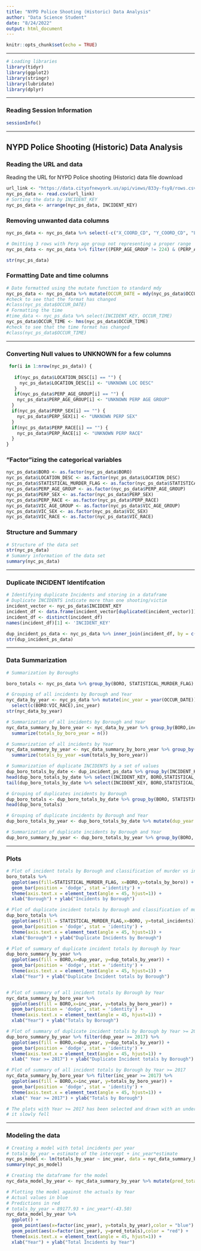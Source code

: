 ```yaml
---
title: "NYPD Police Shooting (Historic) Data Analysis"
author: "Data Science Student"
date: "8/24/2022"
output: html_document
---
```


```r
knitr::opts_chunk$set(echo = TRUE)
```
****
```r
# Loading libraries
library(tidyr)
library(ggplot2)
library(stringr)
library(lubridate)
library(dplyr)
```
****
### Reading Session Information
```r
sessionInfo()
```
****
## **NYPD Police Shooting (Historic) Data Analysis**
### Reading the URL and data
Reading the URL for NYPD Police shooting (Historic) data file download
```r
url_link <- "https://data.cityofnewyork.us/api/views/833y-fsy8/rows.csv?accessType=DOWNLOAD"
nyc_ps_data <- read.csv(url_link)
# Sorting the data by INCIDENT_KEY
nyc_ps_data <- arrange(nyc_ps_data, INCIDENT_KEY)
```
### Removing unwanted data columns
```r
nyc_ps_data <- nyc_ps_data %>% select(-c("X_COORD_CD", "Y_COORD_CD", "Latitude", "Longitude", "Lon_Lat"))

# Omitting 3 rows with Perp age group not representing a proper range
nyc_ps_data <- nyc_ps_data %>% filter((PERP_AGE_GROUP != 224) & (PERP_AGE_GROUP != 940) & (PERP_AGE_GROUP != 1020))

str(nyc_ps_data)
```
### Formatting Date and time columns
```r
# Date formatted using the mutate function to standard mdy
nyc_ps_data <- nyc_ps_data %>% mutate(OCCUR_DATE = mdy(nyc_ps_data$OCCUR_DATE))
#check to see that the format has changed
#class(nyc_ps_data$OCCUR_DATE)
# Formatting the time
#time_data <- nyc_ps_data %>% select(INCIDENT_KEY, OCCUR_TIME)
nyc_ps_data$OCCUR_TIME <- hms(nyc_ps_data$OCCUR_TIME)
#check to see that the time format has changed
#class(nyc_ps_data$OCCUR_TIME)
```

****
### Converting Null values to UNKNOWN for a few columns
```r
 for(i in 1:nrow(nyc_ps_data)) {
   
   if(nyc_ps_data$LOCATION_DESC[i] == "") {
     nyc_ps_data$LOCATION_DESC[i] <- "UNKNOWN LOC DESC"
   }
   if(nyc_ps_data$PERP_AGE_GROUP[i] == "") {
    nyc_ps_data$PERP_AGE_GROUP[i] <- "UNKNOWN PERP AGE GROUP"
  }
  if(nyc_ps_data$PERP_SEX[i] == "") {
    nyc_ps_data$PERP_SEX[i] <- "UNKNOWN PERP SEX"
  }
  if(nyc_ps_data$PERP_RACE[i] == "") {
    nyc_ps_data$PERP_RACE[i] <- "UNKNOWN PERP RACE"
  }
}
```
### "Factor"izing the categorical variables
```r
nyc_ps_data$BORO <- as.factor(nyc_ps_data$BORO)
nyc_ps_data$LOCATION_DESC <- as.factor(nyc_ps_data$LOCATION_DESC)
nyc_ps_data$STATISTICAL_MURDER_FLAG <- as.factor(nyc_ps_data$STATISTICAL_MURDER_FLAG)
nyc_ps_data$PERP_AGE_GROUP <- as.factor(nyc_ps_data$PERP_AGE_GROUP)
nyc_ps_data$PERP_SEX <- as.factor(nyc_ps_data$PERP_SEX)
nyc_ps_data$PERP_RACE <- as.factor(nyc_ps_data$PERP_RACE)
nyc_ps_data$VIC_AGE_GROUP <- as.factor(nyc_ps_data$VIC_AGE_GROUP)
nyc_ps_data$VIC_SEX <- as.factor(nyc_ps_data$VIC_SEX)
nyc_ps_data$VIC_RACE <- as.factor(nyc_ps_data$VIC_RACE)
```
### Structure and Summary
```r
# Structure of the data set
str(nyc_ps_data)
# Sumamry information of the data set
summary(nyc_ps_data)
```
****
### Duplicate INCIDENT Identifcation
``` r
# Identifying duplicate Incidents and storing in a dataframe
# Duplicate INCIDENTS indicate more than one shooting/victim
incident_vector <- nyc_ps_data$INCIDENT_KEY
incident_df <- data.frame(incident_vector[duplicated(incident_vector)])
incident_df <- distinct(incident_df)
names(incident_df)[1] <- 'INCIDENT_KEY'

dup_incident_ps_data <- nyc_ps_data %>% inner_join(incident_df, by = c("INCIDENT_KEY"))
str(dup_incident_ps_data)

```
****
### Data Summarization
``` r
# Summarization by Boroughs

boro_totals <- nyc_ps_data %>% group_by(BORO, STATISTICAL_MURDER_FLAG) %>% summarise(totals_by_boro = n())

# Grouping of all incidents by Borough and Year
nyc_data_by_year <- nyc_ps_data %>% mutate(inc_year = year(OCCUR_DATE))  %>% 
  select(c(BORO:VIC_RACE),inc_year)
str(nyc_data_by_year)

# Summarization of all incidents by Borough and Year
nyc_data_summary_by_boro_year <- nyc_data_by_year %>% group_by(BORO,inc_year) %>% 
  summarize(totals_by_boro_year = n())

# Summarization of all incidents by Year
nyc_data_summary_by_year <- nyc_data_summary_by_boro_year %>% group_by(inc_year) %>% 
  summarize(totals_by_year =sum(totals_by_boro_year))

# Summarization of duplicate INCIDENTS by a set of values
dup_boro_totals_by_date <- dup_incident_ps_data %>% group_by(INCIDENT_KEY, BORO, OCCUR_DATE, OCCUR_TIME, LOCATION_DESC, PRECINCT, VIC_SEX, STATISTICAL_MURDER_FLAG) %>% summarise(totals = n()) %>% select(INCIDENT_KEY, BORO, OCCUR_DATE, OCCUR_TIME, LOCATION_DESC, PRECINCT, VIC_SEX, STATISTICAL_MURDER_FLAG,totals)
head(dup_boro_totals_by_date %>% select(INCIDENT_KEY, BORO,STATISTICAL_MURDER_FLAG, totals, everything()))
tail(dup_boro_totals_by_date %>% select(INCIDENT_KEY, BORO,STATISTICAL_MURDER_FLAG, totals, everything()))

# Grouping of duplicates incidents by Borough 
dup_boro_totals <- dup_boro_totals_by_date %>% group_by(BORO, STATISTICAL_MURDER_FLAG) %>% summarise(total_incidents = sum(totals))
head(dup_boro_totals)

# Grouping of duplicate incidents by Borough and Year
dup_boro_totals_by_year <- dup_boro_totals_by_date %>% mutate(dup_year = year(OCCUR_DATE)) %>% select(BORO, dup_year, STATISTICAL_MURDER_FLAG)

# Summarization of duplicate incidents by Borough and Year
dup_boro_summary_by_year <- dup_boro_totals_by_year %>% group_by(BORO, dup_year) %>% summarize(dup_totals_by_year = n())

```
****
### Plots
```r
# Plot of incident totals by Borough and classification of murder vs injury
boro_totals %>%
  ggplot(aes(fill=STATISTICAL_MURDER_FLAG, x=BORO,y=totals_by_boro)) + 
  geom_bar(position = 'dodge', stat ='identity') +
  theme(axis.text.x = element_text(angle = 45, hjust=1)) +
  xlab("Borough") + ylab("Incidents by Borough")

# Plot of duplicate incident totals by Borough and classification of murder vs injury
dup_boro_totals %>%
  ggplot(aes(fill = STATISTICAL_MURDER_FLAG,x=BORO, y=total_incidents)) +
  geom_bar(position = 'dodge', stat = 'identity') +
  theme(axis.text.x = element_text(angle = 45, hjust=1)) +
  xlab("Borough") + ylab("Duplicate Incidents by Borough")

# Plot of summary of duplicate incident totals by Borough by Year
dup_boro_summary_by_year %>%
  ggplot(aes(fill = BORO,x=dup_year, y=dup_totals_by_year)) +
  geom_bar(position = 'dodge', stat = 'identity') +
  theme(axis.text.x = element_text(angle = 45, hjust=1)) +
  xlab("Year") + ylab("Duplicate Incident totals by Borough")


# Plot of summary of all incident totals by Borough by Year
nyc_data_summary_by_boro_year %>%
  ggplot(aes(fill = BORO,x=inc_year, y=totals_by_boro_year)) +
  geom_bar(position = 'dodge', stat = 'identity') +
  theme(axis.text.x = element_text(angle = 45, hjust=1)) +
  xlab("Year") + ylab("Totals by Borough")

# Plot of summary of duplicate incident totals by Borough by Year >= 2017
dup_boro_summary_by_year %>% filter(dup_year >= 2017) %>% 
  ggplot(aes(fill = BORO,x=dup_year, y=dup_totals_by_year)) +
  geom_bar(position = 'dodge', stat = 'identity') +
  theme(axis.text.x = element_text(angle = 45, hjust=1)) +
  xlab(" Year >= 2017") + ylab("Duplicate Incident totals by Borough")

# Plot of summary of all incident totals by Borough by Year >= 2017
nyc_data_summary_by_boro_year %>% filter(inc_year >= 2017) %>%
  ggplot(aes(fill = BORO,x=inc_year, y=totals_by_boro_year)) +
  geom_bar(position = 'dodge', stat = 'identity') +
  theme(axis.text.x = element_text(angle = 45, hjust=1)) +
  xlab(" Year >= 2017") + ylab("Totals by Borough")

# The plots with Year >= 2017 has been selected and drawn with an underlying bias that the # of incidents per year is increasing after
# it slowly fell
```
****
### Modeling the data
```r
# Creating a model with total incidents per year 
# totals_by_year = estimate of the intercept + inc_year*estimate
nyc_ps_model <- lm(totals_by_year ~ inc_year, data = nyc_data_summary_by_year)
summary(nyc_ps_model)

# Creating the dataframe for the model 
nyc_data_model_by_year <- nyc_data_summary_by_year %>% mutate(pred_totals = predict(nyc_ps_model))

# Plotting the model against the actuals by Year
# Actual values in blue
# Predictions in red
# totals_by_year = 89177.93 + inc_year*(-43.50)
nyc_data_model_by_year %>%
  ggplot() +
  geom_point(aes(x=factor(inc_year), y=totals_by_year),color = "blue") +
  geom_point(aes(x=factor(inc_year), y=pred_totals),color = "red") +  
  theme(axis.text.x = element_text(angle = 45, hjust=1)) +
  xlab("Year") + ylab("Total Incidents by Year")
```